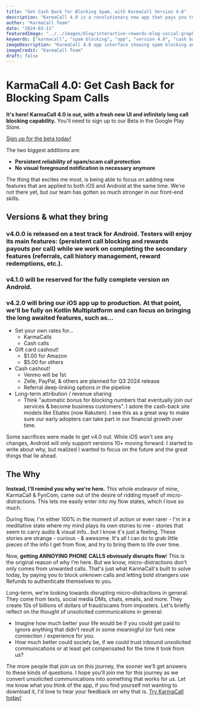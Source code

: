 ```yaml
---
title: "Get Cash Back for Blocking Spam, with KarmaCall Version 4.0"
description: "KarmaCall 4.0 is a revolutionary new app that pays you to block spam calls. With its fresh new UI and infinitely long call blocking capability, KarmaCall 4.0 is the ultimate solution for protecting your privacy and earning cash back."
author: "KarmaCall Team"
date: "2024-03-11"
featuredImage: "../../images/blog/interactive-rewards-blog-social-graphic.jpg"
keywords: ["karmacall", "spam blocking", "app", "version 4.0", "cash back", "rewards", "call protection", "android", "ios", "beta", "flow state", "micro-distractions"]
imageDescription: "KarmaCall 4.0 app interface showing spam blocking and rewards"
imageCredit: "KarmaCall Team"
draft: false
---
```


# KarmaCall 4.0: Get Cash Back for Blocking Spam Calls

**It's here! KarmaCall 4.0 is out, with a fresh new UI and infinitely long call blocking capability.** You'll need to sign up to our Beta in the Google Play Store.

[Sign up for the beta today!](https://play.google.com/store/apps/details?id=com.fyncom.robocash)

[//]: # ()
[//]: # ({ /* prettier-ignore */})

[//]: # (<div className="button-container"><a className="learn-more-btn cash centered" href="https://play.google.com/store/apps/details?id=com.fyncom.robocash">Sign up for the beta today!</a></div>)

[//]: # (<br/>)

The two biggest additions are:

* **Persistent reliability of spam/scam call protection**
* **No visual foreground notification is necessary anymore**

The thing that excites me most, is being able to focus on adding new features that are applied to both iOS and Android at the same time. We're not there yet, but our team has gotten so much stronger in our front-end skills.

## Versions & what they bring

### **v4.0.0 is released on a test track for Android. Testers will enjoy its main features:** (persistent call blocking and rewards payouts per call) while we work on completing the secondary features (referrals, call history management, reward redemptions, etc.).

### **v4.1.0 will be reserved for the fully complete version on Android.**

### **v4.2.0 will bring our iOS app up to production.** At that point, we'll be fully on Kotlin Multiplatform and can focus on bringing the long awaited features, such as...

* Set your own rates for...
    * KarmaCalls
    * Cash calls
* Gift card cashout!
    * $1.00 for Amazon
    * $5.00 for others
* Cash cashout!
    * Venmo will be 1st
    * Zelle, PayPal, & others are planned for Q3 2024 release
    * Referral deep-linking options in the pipeline
* Long-term attribution / revenue sharing
    *  Think "automatic bonus for blocking numbers that eventually join our services & become business customers". I adore the cash-back site models like Ebates (now Rakuten). I see this as a great way to make sure our early adopters can take part in our financial growth over time.

Some sacrifices were made to get v4.0 out. While iOS won't see any changes, Android will only support versions 10+ moving forward. I started to write about why, but realized I wanted to focus on the future and the great things that lie ahead.

## The Why

**Instead, I'll remind you why we're here.** This whole endeavor of mine, KarmaCall & FynCom, came out of the desire of ridding myself of micro-distractions. This lets me easily enter into my flow states, which I love so much.

During flow, I'm either 100% in the moment of action or even rarer - I'm in a meditative state where my mind plays its own stories to me - stories that seem to carry audio & visual info...but I know it's just a feeling. These stories are strange - curious - & awesome. It's all I can do to grab little pieces of the info I get from flow, and try to bring them to life over time.

Now, **getting ANNOYING PHONE CALLS obviously disrupts flow**! This is the original reason of why I'm here. But we know, micro-distractions don't only comes from unwanted calls. That's just what KarmaCall's built to solve today, by paying you to block unknown calls and letting bold strangers use Refunds to authenticate themselves to you. 

Long-term, we're looking towards disrupting micro-distractions in general. They come from texts, social media DMs, chats, emails, and more. They create 10s of billions of dollars of fraud/scams from imposters. Let's briefly reflect on the thought of unsolicited communications in general:

* Imagine how much better your life would be if you could get paid to ignore anything that didn't result in some meaningful (or fun) new connection / experience for you.
* How much better could society be, if we could trust inbound unsolicited communications or at least get compensated for the time it took from us?

The more people that join us on this journey, the sooner we'll get answers to these kinds of questions. I hope you'll join me for this journey as we convert unsolicited communications into something that works for us. Let me know what you think of the app, if you find yourself not wanting to download it, I'd love to hear your feedback on why that is.
[Try KarmaCall today!](https://play.google.com/store/apps/details?id=com.fyncom.robocash)

[//]: # ()
[//]: # ({/* prettier-ignore */})

[//]: # (<div className="button-container"><a className="learn-more-btn cash centered" href="https://play.google.com/store/apps/details?id=com.fyncom.robocash">Try KarmaCall today!</a></div>)

[//]: # (<br/>)
